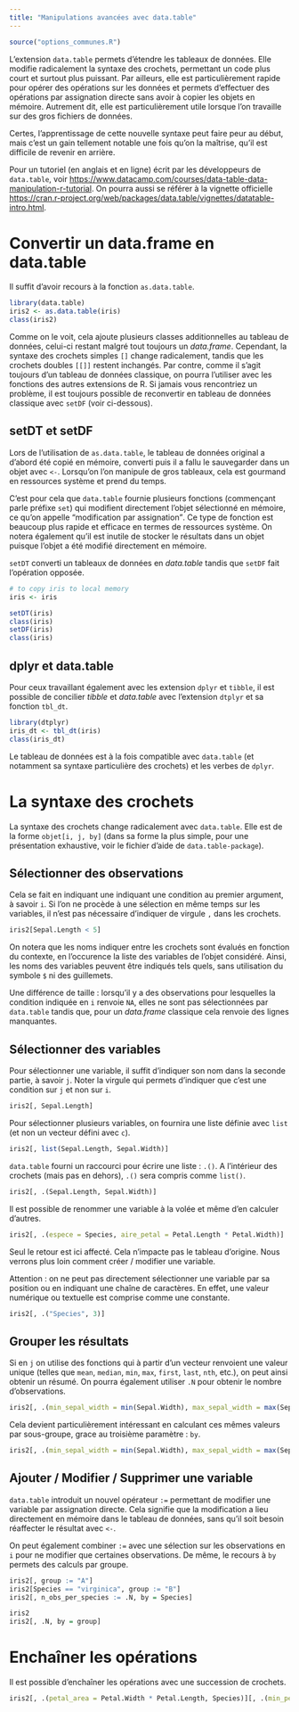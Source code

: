 ```yaml
---
title: "Manipulations avancées avec data.table"
---
```


```r
source("options_communes.R")
```


L'extension `data.table`{.pkg} permets d'étendre les tableaux de données. Elle modifie radicalement la syntaxe des crochets, permettant un code plus court et surtout plus puissant. Par ailleurs, elle est particulièrement rapide pour opérer des opérations sur les données et permets d'effectuer des opérations par assignation directe sans avoir à copier les objets en mémoire. Autrement dit, elle est particulièrement utile lorsque l'on travaille sur des gros fichiers de données.

Certes, l'apprentissage de cette nouvelle syntaxe peut faire peur au début, mais c'est un gain tellement notable une fois qu'on la maîtrise, qu'il est difficile de revenir en arrière.

Pour un tutoriel (en anglais et en ligne) écrit par les développeurs de `data.table`{.pkg}, voir <https://www.datacamp.com/courses/data-table-data-manipulation-r-tutorial>. On pourra aussi se référer à la vignette officielle <https://cran.r-project.org/web/packages/data.table/vignettes/datatable-intro.html>.


# Convertir un data.frame en data.table

Il suffit d'avoir recours à la fonction `as.data.table`{data-pkg="data.table"}.

```r
library(data.table)
iris2 <- as.data.table(iris)
class(iris2)
```

Comme on le voit, cela ajoute plusieurs classes additionnelles au tableau de données, celui-ci restant malgré tout toujours un *data.frame*. Cependant, la syntaxe des crochets simples `[]` change radicalement, tandis que les crochets doubles `[[]]` restent inchangés. Par contre, comme il s'agit toujours d'un tableau de données classique, on pourra l'utiliser avec les fonctions des autres extensions de R. Si jamais vous rencontriez un problème, il est toujours possible de reconvertir en tableau de données classique avec `setDF`{data-pkg="data.table"} (voir ci-dessous).

## setDT et setDF

Lors de l'utilisation de `as.data.table`{data-pkg="data.table"}, le tableau de données original a d'abord été copié en mémoire, converti puis il a fallu le sauvegarder dans un objet avec `<-`. Lorsqu'on l'on manipule de gros tableaux, cela est gourmand en ressources système et prend du temps.

C'est pour cela que `data.table`{.pkg} fournie plusieurs fonctions (commençant parle préfixe  `set`) qui modifient directement l'objet sélectionné en mémoire, ce qu'on appelle <q>modification par assignation</q>. Ce type de fonction est beaucoup plus rapide et efficace en termes de ressources système. On notera également qu'il est inutile de stocker le résultats dans un objet puisque l'objet a été modifié directement en mémoire.

`setDT`{data-pkg="data.table"} converti un tableaux de données en *data.table* tandis que `setDF`{data-pkg="data.table"} fait l'opération opposée.


```r
# to copy iris to local memory
iris <- iris
```


```r
setDT(iris)
class(iris)
setDF(iris)
class(iris)
```


## dplyr et data.table

Pour ceux travaillant également avec les extension `dplyr`{.pkg} et `tibble`{.pkg}, il est possible de concilier *tibble* et *data.table* avec l'extension `dtplyr`{.pkg} et sa fonction `tbl_dt`{data-pkg="dtplyr"}.

```r
library(dtplyr)
iris_dt <- tbl_dt(iris)
class(iris_dt)
```

Le tableau de données est à la fois compatible avec `data.table`{.pkg} (et notamment sa syntaxe particulière des crochets) et les verbes de `dplyr`{.pkg}.

# La syntaxe des crochets

La syntaxe des crochets change radicalement avec `data.table`{.pkg}. Elle est de la forme `objet[i, j, by]` (dans sa forme la plus simple, pour une présentation exhaustive, voir le fichier d'aide de `data.table-package`{data-pkg="data.table"}).

## Sélectionner des observations

Cela se fait en indiquant une indiquant une condition au premier argument, à savoir `i`. Si l'on ne procède à une sélection en même temps sur les variables, il n'est pas nécessaire d'indiquer de virgule `,` dans les crochets. 

```r
iris2[Sepal.Length < 5]
```

On notera que les noms indiquer entre les crochets sont évalués en fonction du contexte, en l'occurence la liste des variables de l'objet considéré. Ainsi, les noms des variables peuvent être indiqués tels quels, sans utilisation du symbole `$` ni des guillemets.

<div class="important">
Une différence de taille : lorsqu'il y a des observations pour lesquelles la condition indiquée en `i` renvoie `NA`, elles ne sont pas sélectionnées par `data.table`{.pkg} tandis que, pour un *data.frame* classique cela renvoie des lignes manquantes.
</div>

## Sélectionner des variables

Pour sélectionner une variable, il suffit d'indiquer son nom dans la seconde partie, à savoir `j`. Noter la virgule qui permets d'indiquer que c'est une condition sur `j` et non sur `i`.

```r
iris2[, Sepal.Length]
```

Pour sélectionner plusieurs variables, on fournira une liste définie avec `list`{data-pkg="base"} (et non un vecteur défini avec `c`{data-pkg="base"}).

```r
iris2[, list(Sepal.Length, Sepal.Width)]
```

`data.table`{.pkg} fourni un raccourci pour écrire une liste : `.()`. A l'intérieur des crochets (mais pas en dehors), `.()` sera compris comme `list()`.

```r
iris2[, .(Sepal.Length, Sepal.Width)]
```

Il est possible de renommer une variable à la volée et même d'en calculer d'autres.

```r
iris2[, .(espece = Species, aire_petal = Petal.Length * Petal.Width)]
```

Seul le retour est ici affecté. Cela n'impacte pas le tableau d'origine. Nous verrons plus loin comment créer / modifier une variable.

Attention : on ne peut pas directement sélectionner une variable par sa position ou en indiquant une chaîne de caractères. En effet, une valeur numérique ou textuelle est comprise comme une constante.

```r
iris2[, .("Species", 3)]
```

## Grouper les résultats

Si en `j` on utilise des fonctions qui à partir d'un vecteur renvoient une valeur unique (telles que `mean`{data-pkg="base"}, `median`{data-pkg="stats"}, `min`{data-pkg="base" data-rdoc="Extremes"}, `max`{data-pkg="base" data-rdoc="Extremes"}, `first`{data-pkg="data.table"}, `last`{data-pkg="data.table"}, `nth`{data-pkg="dplyr"}, etc.), on peut ainsi obtenir un résumé. On pourra également utiliser `.N`{data-pkg="data.table" data-rdoc="special-symbols"} pour obtenir le nombre d'observations.

```r
iris2[, .(min_sepal_width = min(Sepal.Width), max_sepal_width = max(Sepal.Width), n_observations = .N)]
```

Cela devient particulièrement intéressant en calculant ces mêmes valeurs par sous-groupe, grace au troisième paramètre : `by`.

```r
iris2[, .(min_sepal_width = min(Sepal.Width), max_sepal_width = max(Sepal.Width), n_observations = .N), by = Species]
```

## Ajouter / Modifier / Supprimer une variable

`data.table`{.pkg} introduit un nouvel opérateur `:=` permettant de modifier une variable par assignation directe. Cela signifie que la modification a lieu directement en mémoire dans le tableau de données, sans qu'il soit besoin réaffecter le résultat avec `<-`.

On peut également combiner `:=` avec une sélection sur les observations en `i` pour ne modifier que certaines observations. De même, le recours à `by` permets des calculs par groupe.

```r
iris2[, group := "A"]
iris2[Species == "virginica", group := "B"]
iris2[, n_obs_per_species := .N, by = Species]
```

```r
iris2
iris2[, .N, by = group]
```

# Enchaîner les opérations

Il est possible d'enchaîner les opérations avec une succession de crochets.

```r
iris2[, .(petal_area = Petal.Width * Petal.Length, Species)][, .(min_petal_area = min(petal_area)), by = Species]
```

